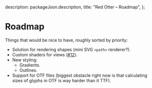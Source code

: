 
  description: packageJson.description,
  title: "Red Otter – Roadmap",
};

# Roadmap

Things that would be nice to have, roughly sorted by priority:

- Solution for rendering shapes (mini SVG `<path>` renderer?).
- Custom shaders for views ([#12](https://github.com/tchayen/red-otter/issues/12)).
- New styling:
  - Gradients.
  - Outlines.
- Support for OTF files (biggest obstacle right now is that calculating sizes of glyphs in OTF is way harder than it TTF).
